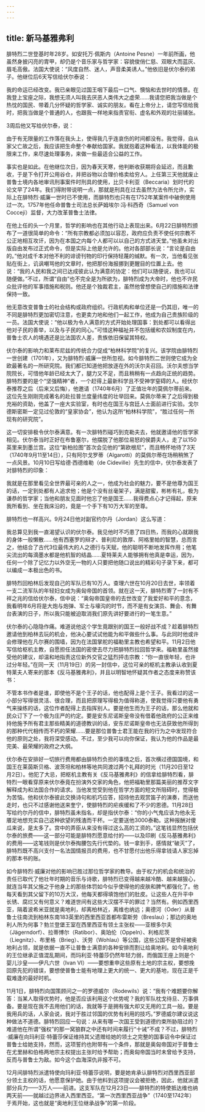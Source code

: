 ```yaml
---
---
---
```

title: 新马基雅弗利
---




腓特烈二世登基时年28岁。如安托万·佩斯内（Antoine Pesne）一年前所画，他虽然身披闪亮的胄甲，却仍是个音乐家与哲学家：容貌俊俏仁慈、双眼大而蓝灰、眉毛高傲。法国大使说：“风度自然、迷人，声音柔美诱人。”他依旧是伏尔泰的弟子。他继位后6天写信给伏尔泰说：

我的命运已经改变。我已亲眼见过国王咽下最后一口气、懊恼和去世时的情景。在我登上宝座之际，我想无须人叫我去厌恶人类伟大之虚荣……我请您把我当做是个热忱的国民、带着几分怀疑的哲学家、诚实的朋友。看在上帝分上，请您写信给我时，把我当做是个普通的人，也跟我一样地来指责官衔、虚名和外观的壮丽铺张。



3周后他又写给伏尔泰，说：

由于有无限量的工作落在我头上，使得我几乎连哀伤的时间都没有。我觉得，自从家父亡故之后，我应该把生命整个奉献给国家。我就抱着这种看法，以我体能的极限来工作，来尽速处理事务，来做一些最适合公益的工作。



事实也是如此。在他继位次日，因为春天天寒，他判断收获期将会延迟，而且歉收，于是下令打开公用谷仓，并把谷物以合理价格卖给穷人。上任第三天他就废止普鲁士境内各地审讯刑事案件时刑具的使用，比贝卡利亚（Beccaria）划时代的论文早了24年。我们得附带说明一点，那就是刑具在过去虽然为法令所允许，实际上在腓特烈·威廉一世时已不使用，而腓特烈也只有在1752年某案件中破例使用过一次。1757年他任命普鲁士司法总长萨姆埃尔·冯·科西奇（Samuel von Cocceji）监督，大力改革普鲁士法律。

在他上任的头一个月里，哲学的影响也在其他行动上表现出来。6月22日腓特烈颁布了一道很简单的命令：“所有宗教都必须加以容忍，政府应负责不使任何宗教不公正地相互攻讦，因为在本国之内每个人都可以以自己的方式进天堂。”他虽未对出版自由发布过正式命令，但是实际上他是允许的。他对各部部长说：“言论是自由的。”他对成千本对他不利的诽谤刊物的印行保持轻蔑的缄默。有一次，当他看见张贴在街上，讥讽嘲骂他的文章时，他把那份海报挪到更醒目的位置上去。他说：“我的人民和我之间已达成彼此认为满意的协定：他们可以随便说，我也可以随便做。”不过，所谓“自由”也不完全是为所欲为，腓特烈成为大帝时，他也不许民众批评他的军事措施和税则。他还是个独裁君主，虽然他曾想使自己的措施和法律保持一致。

他无意改变普鲁士的社会结构或政府组织。行政机构和单位还是一仍其旧，唯一的不同是腓特烈更加密切注意，也更卖力地和他们一起工作，他成为自己贵族阶级的一员。法国大使说：“他以极为令人满意的方式开始处理国事：到处都可以看得出他对子民的善举，以及与子民的同心。”可惜这种福祉并不包括缓和农奴制度在内，普鲁士农人的境遇还是比法国农人差，贵族依旧保留其特权。

伏尔泰的影响力和莱布尼兹的传统合力促成“柏林科学院”的复兴。该学院由腓特烈一世创建（1701年），又为腓特烈·威廉一世所忽视。如今腓特烈二世则使它成为全欧最著名的一所研究院。我们都已知道他把放逐在外的沃尔夫召回。沃尔夫想当学院院长，可惜他年龄已经太大了，腿力又不足，而且稍稍有一点趋向正统的趋势。腓特烈要的是个“坚强精神”者，一个赶得上最新科学且不受神学窒碍的人。经伏尔泰推荐之后（后来又后悔），他邀请（1740年6月）了正值壮年的莫佩尔蒂前来。这位先生刚刚完成著名的赴拉普兰度量纬度的壮举回来。莫佩尔蒂来了之后得到极充裕的资助，他盖了一座大实验室，有时也在国王与宫廷人士面前进行实验。戈尔德斯密斯一定见过伦敦的“皇家协会”，他认为这所“柏林科学院”，“胜过任何一所现有的研究院”。

这一切安排极令伏尔泰满意。有一次腓特烈碰巧到克勒夫去，他就邀请他的哲学家相见。伏尔泰当时正好在布鲁塞尔，他摆脱了他那位易怒的侯爵夫人，走了以150英里来到墨兰宫。这位“新柏拉图”首次会见他的“第欧根尼”，而且畅怀地待了3天（1740年9月11至14日），只有阿尔戈罗蒂（Algarotti）的莫佩尔蒂在场稍稍煞了一点风景。10月10日写给德·西德维勒（de Cideville）先生的信中，伏尔泰发表了对腓特烈的印象：

我就是在那里看见全世界最可亲的人之一，他成为社会的魅力，要不是他尊为国王的话，一定到处都有人追求他；他是个没有丝毫架子，满是甜蜜，彬彬有礼，极为谦恭的哲学家；当他和朋友见面时他忘了他是国王……我得费点心才记得起，原来我所看到、坐在我床沿的，竟是一个手下有10万大军的至尊。



腓特烈也一样高兴。9月24日他对副官约尔丹（Jordan）这么写道：

我总算见到我一直渴望认识的伏尔泰。我见他时不巧患了四日热，而我的心就跟我的身体一般懒散……他有西塞罗的辩才、普利尼的敦厚、阿格里帕的智慧，总而言之，他结合了古代3位最伟大的人之德行与天赋，他的聪明不断地发挥作用；他笔尖流出的每滴墨水都是他机智的结晶……夏特莱夫人能够拥有他真是幸运，因为，任何一个除了记忆力以外空无一物的人只要把他随口说出的精彩句子录下来，都可以编成一本极出色的书。



腓特烈回柏林后发现自己的军队已有10万人。查理六世在10月20日去世，率领着一支二流军队的年轻妇女成为奥匈帝国的首领。就在这一天，腓特烈寄了一封有不祥之兆的信给伏尔泰，信中说：“奥匈帝国皇帝的去世改变了我爱好和平的意念，我看明年6月将是大炮与炮弹、军士与壕沟的时节，而不是有女演员、舞会、有舞台表演的日子，所以我只能被迫取消我们原先讲好要进行的一笔生意。”

伏尔泰的心隐隐作痛。难道说他这个学生竟跟别的国王一般好战不成？趁着腓特烈邀请他到柏林去玩的机会，他决心要试试他能为和平做些什么事。与此同时他或许会修理他在凡尔赛的围墙，因为在法国掌舵的福勒里主教也希望和平。11月2日他写信给枢机主教，自愿担任法国的密使去尽力把腓特烈拉回哲学来。福勒里虽然接受他的建议，却温和地指责这位新外交官之猛烈抨击宗教：“你一直很年轻，也许过分年轻。”在同一天（11月19日）的另一封信中，这位可亲的枢机主教承认收到夏特莱夫人寄来的那本《反马基雅弗利》，并且以明智地怀疑其作者之态度来称赞该书：

不管本书作者是谁，即使他不是个王子的话，他也配得上是个王子。我看过的这一小部分写得很灵活、很合理，而且把原理写得极为值得称道，使我觉得只要他有勇气来操练的话，这位作者配得上去指挥别人。要是他生而为王子的话，那么他就和民众订下了一个极为庄严的约定。要是安东尼诺斯皇帝没有借着他政府的公正来维持他施予所有君主那些精美的道德教训的话，安东尼诺斯皇帝也无法获致他所得到的那种代代相传而不朽的荣耀……要是那位普鲁士君王能在我的行为之中发现符合他的原则之处，我将深受感动。不过，至少我可以向你保证，我认为他的作品是最完美、最荣耀的政府之大纲。



伏尔泰在安排好一切旅行费用都由腓特烈负担的事情之后，首次横过德国国境，和国王在莱茵斯贝格、波茨坦和柏林等地共同渡过两个礼拜的时光（11月20日至12月2日）。他犯了大忌，把枢机主教有关《反马基雅弗利》的信拿给腓特烈看，腓特烈一眼看穿原来伏尔泰竟在扮演外交家的角色，他把福勒里那篇美丽的推荐文字解释成为和法国合作的请求。当他发觉受到他在哲学方面的短文所阻碍时，觉得极为苦恼。他和伏尔泰彼此交换诗句和机巧应答，招待他去观赏笛子的演奏，而送他走时，也只不过感谢他送来奎宁，使腓特烈的疟疾缓和了不少的恩德。11月28日写给约尔丹的信中，腓特烈虽未指名，却是指伏尔泰：“你的小气鬼应该为他永无餍足地想充实自己这种欲望的残渣而干杯。一定要送他3000泰勒。这种报酬对傻瓜来说，是太多了。宫中的弄臣从来没有得过这么高的工资的。”这笔钱显然包括伏尔泰的旅费——这一部分可能是腓特烈愿意给付的——以及印刷《反马基雅弗利》的费用——这笔钱则是伏尔泰掏腰包先行代垫的。钱一拿到手，感情就“破灭”了，腓特烈既不高兴支付一名法国情报员的费用，也不甘愿付出他乐得拿钱请人家忘掉的那本书的账。

如今腓特烈·威廉对他的影响已胜过那位哲学家的教导。由于权力的机会和统治的责任已取代了他壮年时期的音乐与诗歌，腓特烈已变得越来越冷酷、越来越狠心，就连当年其父施之于他身上的那些体罚如今似乎使得他的皮肤和脾气都强化了。他每天看到其父留下的10万大汉，他每天都得填饱他们的肚皮。让这些人在升平中长锈、腐烂又有何意义？难道世间有这些大汉摆不平的罪过？当然有。例如西里西亚，隔着波希米亚就是奥地利，却离柏林近，离维也纳远；奥德河（Oder）从普鲁士往南流到柏林东南183英里的西里西亚首都布雷斯劳（Breslau）；那边的奥地利人所为何事？勃兰登堡王室在西里西亚有领土主张权——亚根多尔夫（Jägerndorf）、拉蒂博尔（Ratibor）、奥珀伦（Oppeln）、利格尼茨（Liegnitz）、布里格（Brieg）、沃劳（Wohlau）等公国，这些公国不是曾经被奥地利占领，就是依据一直不让普鲁士满意的各种安排而割让给奥地利。如今奥地利的王位继承正值混乱期间，而玛利亚·特蕾莎仍然年轻力弱，而俄国王座上则是个婴儿沙皇——伊凡六世（Ivan Ⅵ）——要想重申这些原有土地的宗主权，要想挽回原先犯的错误，要想使普鲁士能有地理上更大的统一、更大的基地，现在正是千载难逢的最好时机。

11月1日，腓特烈向国策顾问之一的罗德威尔（Rodewils）说：“我有个难题要你解答：当某人取得优势时，他是否应该利用这个优势呢？我的军队枕戈待旦、万事俱备。要是现在我不去用他们的话，我就等于是拥有强大却又无用的工具一般。要是我用兵的话，人家会说，我对于胜过邻国的优势有利用的技巧。”罗德威尔建议说这种做法不道德。腓特烈回应一句说：从来有哪一次国王受到道德约束所胁阻过的？难道他在所谓“强权”的那一窝狼群之中还有时间来履行“十诫”不成？不过，腓特烈·威廉在向玛利亚·特蕾莎保证维持其父遗赠给她的领土之完整的国事诏令中保证过普鲁士给她支持，然而，这项誓约也附带有一个条件，那就是奥匈帝国对于普鲁士在尤里赫和伯格两地宗主权提出主张时给予帮助；而奥匈帝国当时未曾给予支持，反而与普鲁士为敌。如今这个血海深仇非报不可。

12月间腓特烈派遣特使向玛利亚·特蕾莎说明，要是她肯承认腓特烈对西里西亚部分领土主权的话，他愿意保护她。由于他料到这项提议会被拒绝，因此，他就派遣部分兵力——3万人——前进。这支军队在12月23日——腓特烈的特使抵达维也纳两天前——就越过边界进入西里西亚。“第一次西里西亚战争”（1740至1742年）于焉开始，这也就是“奥地利王位继承战争”的第一阶段。